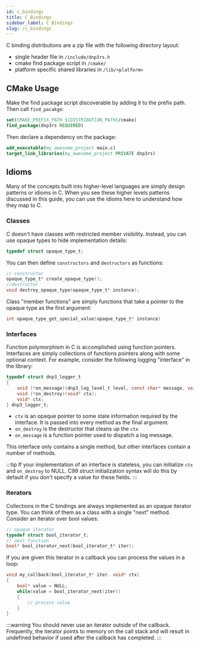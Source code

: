```yaml
---
id: c_bindings
title: C Bindings
sidebar_label: C Bindings
slug: /c_bindings
---
```



C binding distributions are a zip file with the following directory layout:

* single header file in `/include/dnp3rs.h`
* cmake find package script in `/cmake/`
* platform specific shared libraries in `/lib/<platform>`

## CMake Usage

Make the find package script discoverable by adding it to the prefix path. Then call `find_pacakge`:

```cmake
set(CMAKE_PREFIX_PATH ${DISTRIBUTION_PATH}/cmake)
find_package(dnp3rs REQUIRED)
```

Then declare a dependency on the package:

```cmake
add_executable(my_awesome_project main.c)
target_link_libraries(my_awesome_project PRIVATE dnp3rs)
```

## Idioms

Many of the concepts built into higher-level languages are simply design patterns or idioms in C. When you see these higher levels patterns
discussed in this guide, you can use the idioms here to understand how they map to C.

### Classes

C doesn't have classes with restricted member visibility. Instead, you can use opaque types to hide implementation details:

```c
typedef struct opaque_type_t;
```

You can then define `constructors` and `destructors` as functions:

```c
// constructor
opaque_type_t* create_opaque_type();
//destructor
void destroy_opaque_type(opaque_type_t* instance);
```

Class "member functions" are simply functions that take a pointer to the opaque type as the first argument:

```c
int opaque_type_get_special_value(opaque_type_t* instance)
```

### Interfaces

Function polymorphism in C is accomplished using function pointers. Interfaces are simply collections of functions pointers
along with some optional context. For example, consider the following logging "interface" in the library:

```c
typedef struct dnp3_logger_t
{
    void (*on_message)(dnp3_log_level_t level, const char* message, void* ctx);
    void (*on_destroy)(void* ctx);
    void* ctx;
} dnp3_logger_t;
```

* `ctx` is an opaque pointer to some state information required by the interface. It is passed into every method as the final argument.
* `on_destroy` is the destructor that cleans up the `ctx`
* `on_message` is a function pointer used to dispatch a log message.

This interface only contains a single method, but other interfaces contain a number of methods.

:::tip
If your implementation of an interface is stateless, you can initialize `ctx` and `on_destroy` to NULL. C99 struct initialization syntax
will do this by default if you don't specify a value for these fields.
:::

### Iterators

Collections in the C bindings are always implemented as an opaque iterator type. You can think of them as a class with a single "next"
method. Consider an iterator over bool values:

```c
// opaque iterator
typedef struct bool_iterator_t;
// next function
bool* bool_iterator_next(bool_iterator_t* iter);
```

If you are given this iterator in a callback you can process the values in a loop:

```c
void my_callback(bool_iterator_t* iter. void* ctx)
{
    bool* value = NULL;
    while(value = bool_iterator_next(iter))
    {
        // process value
    }
}
```

:::warning
You should never use an iterator outside of the callback. Frequently, the iterator points to memory on the call stack
and will result in undefined behavior if used after the callback has completed.
:::










